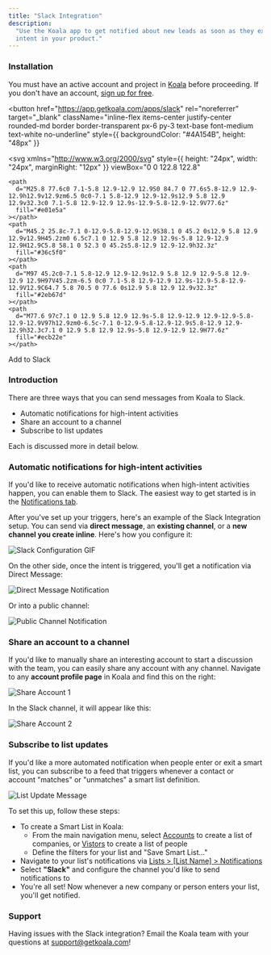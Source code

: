 ```yaml
---
title: "Slack Integration"
description:
  "Use the Koala app to get notified about new leads as soon as they express
  intent in your product."
---
```


### Installation

You must have an active account and project in [Koala](https://app.getkoala.com)
before proceeding. If you don't have an account,
[sign up for free](https://app.getkoala.com/signup).

<button
  href="https://app.getkoala.com/apps/slack"
  rel="noreferrer"
  target="_blank"
  className="inline-flex items-center justify-center rounded-md border border-transparent px-6 py-3 text-base font-medium text-white no-underline"
  style={{ backgroundColor: "#4A154B", height: "48px" }}
>
  <svg
    xmlns="http://www.w3.org/2000/svg"
    style={{ height: "24px", width: "24px", marginRight: "12px" }}
    viewBox="0 0 122.8 122.8"
  >
    <path
      d="M25.8 77.6c0 7.1-5.8 12.9-12.9 12.9S0 84.7 0 77.6s5.8-12.9 12.9-12.9h12.9v12.9zm6.5 0c0-7.1 5.8-12.9 12.9-12.9s12.9 5.8 12.9 12.9v32.3c0 7.1-5.8 12.9-12.9 12.9s-12.9-5.8-12.9-12.9V77.6z"
      fill="#e01e5a"
    ></path>
    <path
      d="M45.2 25.8c-7.1 0-12.9-5.8-12.9-12.9S38.1 0 45.2 0s12.9 5.8 12.9 12.9v12.9H45.2zm0 6.5c7.1 0 12.9 5.8 12.9 12.9s-5.8 12.9-12.9 12.9H12.9C5.8 58.1 0 52.3 0 45.2s5.8-12.9 12.9-12.9h32.3z"
      fill="#36c5f0"
    ></path>
    <path
      d="M97 45.2c0-7.1 5.8-12.9 12.9-12.9s12.9 5.8 12.9 12.9-5.8 12.9-12.9 12.9H97V45.2zm-6.5 0c0 7.1-5.8 12.9-12.9 12.9s-12.9-5.8-12.9-12.9V12.9C64.7 5.8 70.5 0 77.6 0s12.9 5.8 12.9 12.9v32.3z"
      fill="#2eb67d"
    ></path>
    <path
      d="M77.6 97c7.1 0 12.9 5.8 12.9 12.9s-5.8 12.9-12.9 12.9-12.9-5.8-12.9-12.9V97h12.9zm0-6.5c-7.1 0-12.9-5.8-12.9-12.9s5.8-12.9 12.9-12.9h32.3c7.1 0 12.9 5.8 12.9 12.9s-5.8 12.9-12.9 12.9H77.6z"
      fill="#ecb22e"
    ></path>
  </svg>
  Add to Slack
</button>

### Introduction

There are three ways that you can send messages from Koala to Slack.

- Automatic notifications for high-intent activities
- Share an account to a channel
- Subscribe to list updates

Each is discussed more in detail below.

### Automatic notifications for high-intent activities

If you'd like to receive automatic notifications when high-intent activities
happen, you can enable them to Slack. The easiest way to get started is in the
[Notifications tab](https://app.getkoala.com/users/login).

After you've set up your triggers, here's an example of the Slack Integration
setup. You can send via **direct message**, an **existing channel**, or a **new
channel you create inline**. Here's how you configure it:

![Slack Configuration GIF](/images/slack-configuration.gif)

On the other side, once the intent is triggered, you'll get a notification via
Direct Message:

![Direct Message Notification](/images/direct-message-notif.png)

Or into a public channel:

![Public Channel Notification](/images/public-channel-notif.png)

### Share an account to a channel

If you'd like to manually share an interesting account to start a discussion
with the team, you can easily share any account with any channel. Navigate to
any **account profile page** in Koala and find this on the right:

![Share Account 1](/images/share-account-1.png)

In the Slack channel, it will appear like this:

![Share Account 2](/images/share-account-2.png)

### Subscribe to list updates

If you'd like a more automated notification when people enter or exit a smart
list, you can subscribe to a feed that triggers whenever a contact or account
"matches" or "unmatches" a smart list definition.

![List Update Message](/images/list-update-message.png)

To set this up, follow these steps:

- To create a Smart List in Koala:
  - From the main navigation menu, select
    [Accounts](https://app.getkoala.com/users/login) to create a list of
    companies, or [Vistors](https://app.getkoala.com/users/login) to create a
    list of people
  - Define the filters for your list and "Save Smart List..."
- Navigate to your list's notifications via
  [Lists > [List Name] > Notifications](https://app.getkoala.com/users/login)
- Select **"Slack"** and configure the channel you'd like to send notifications
  to
- You're all set! Now whenever a new company or person enters your list, you'll
  get notified.

### Support

Having issues with the Slack integration? Email the Koala team with your
questions at support@getkoala.com!
